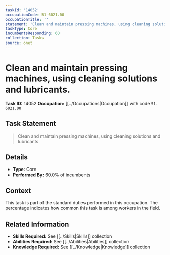 ```yaml
---
taskId: '14052'
occupationCode: 51-6021.00
occupationTitle: ''
statement: 'Clean and maintain pressing machines, using cleaning solutions and lubricants.'
taskType: Core
incumbentsResponding: 60
collection: Tasks
source: onet
---
```

# Clean and maintain pressing machines, using cleaning solutions and lubricants.

**Task ID:** 14052
**Occupation:** [[../Occupations|Occupation]] with code `51-6021.00`

## Task Statement

> Clean and maintain pressing machines, using cleaning solutions and lubricants.

## Details

- **Type:** Core
- **Performed By:** 60.0% of incumbents

## Context

This task is part of the standard duties performed in this occupation. The percentage indicates how common this task is among workers in the field.

## Related Information

- **Skills Required:** See [[../Skills|Skills]] collection
- **Abilities Required:** See [[../Abilities|Abilities]] collection
- **Knowledge Required:** See [[../Knowledge|Knowledge]] collection
